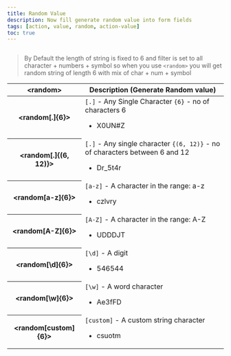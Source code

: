 ```yaml
---
title: Random Value
description: Now fill generate random value into form fields
tags: [action, value, random, action-value]
toc: true
---
```


<img class="d-block mb-4 img-fluid rounded-3" src="/docs/[[config:docs_version]]/assets/img/action-random.png" alt="" />

> By Default the length of string is fixed to 6 and filter is set to all character + numbers + symbol so when you use `<random>` you will get random string of length 6 with mix of char + num + symbol

<table class="table">
  <thead>
    <tr>
      <th scope="col">&lt;random&gt;</th>
      <th scope="col">Description (Generate Random value)</th>
    </tr>
  </thead>
  <tbody>
    <tr>
      <th scope="row">&lt;random[.]{6}&gt;</th>
      <td>
        <code>[.]</code> - Any Single Character <code>{6}</code> - no of characters 6
        <ul>
          <li>X0UN#Z</li>
        </ul>
      </td>
    </tr>
    <tr>
      <th scope="row">&lt;random[.]{(6, 12)}&gt;</th>
      <td>
        <code>[.]</code> - Any single character <code>{(6, 12)}</code> - no of characters between 6 and 12
        <ul>
          <li>Dr_5t4r</li>
        </ul>
      </td>
    </tr>
    <tr>
      <th scope="row">&lt;random[a-z]{6}&gt;</th>
      <td>
        <code>[a-z]</code> - A character in the range: a-z
        <ul>
          <li>czlvry</li>
        </ul>
      </td>
    </tr>
    <tr>
      <th scope="row">&lt;random[A-Z]{6}&gt;</th>
      <td>
        <code>[A-Z]</code> - A character in the range: A-Z
        <ul>
          <li>UDDDJT</li>
        </ul>
      </td>
    </tr>
    <tr>
      <th scope="row">&lt;random[\d]{6}&gt;</th>
      <td>
        <code>[\d]</code> - A digit
        <ul>
          <li>546544</li>
        </ul>
      </td>
    </tr>
    <tr>
      <th scope="row">&lt;random[\w]{6}&gt;</th>
      <td>
        <code>[\w]</code> - A word character
        <ul>
          <li>Ae3fFD</li>
        </ul>
      </td>
    </tr>
    <tr>
      <th scope="row">&lt;random[custom]{6}&gt;</th>
      <td>
        <code>[custom]</code> - A custom string character
        <ul>
          <li>csuotm</li>
        </ul>
      </td>
    </tr>
  </tbody>
</table>
